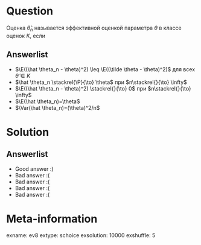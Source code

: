 Question
========

Оценка $\hat \theta_n$ называется эффективной оценкой параметра $\theta$ в классе оценок $K$, если


Answerlist
----------
* $\E((\hat \theta_n - \theta)^2) \leq \E((\tilde \theta - \theta)^2)$ для всех $\tilde \theta \in K$
* $\hat \theta_n \stackrel{\P}{\to} \theta$ при $n\stackrel{}{\to} \infty$
* $\E((\hat \theta_n - \theta)^2) \stackrel{}{\to} 0$ при $n\stackrel{}{\to} \infty$
* $\E(\hat \theta_n)=\theta$
* $\Var(\hat \theta_n)=(\theta)^2/n$


Solution
========

Answerlist
----------
*  Good answer :)
*  Bad answer :(
*  Bad answer :(
*  Bad answer :(
*  Bad answer :(

Meta-information
================
exname: ev8
extype: schoice
exsolution: 10000
exshuffle: 5

